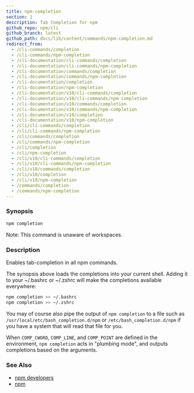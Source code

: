 ```yaml
---
title: npm-completion
section: 1
description: Tab Completion for npm
github_repo: npm/cli
github_branch: latest
github_path: docs/lib/content/commands/npm-completion.md
redirect_from:
  - /cli-commands/completion
  - /cli-commands/npm-completion
  - /cli-documentation/cli-commands/completion
  - /cli-documentation/cli-commands/npm-completion
  - /cli-documentation/commands/completion
  - /cli-documentation/commands/npm-completion
  - /cli-documentation/completion
  - /cli-documentation/npm-completion
  - /cli-documentation/v10/cli-commands/completion
  - /cli-documentation/v10/cli-commands/npm-completion
  - /cli-documentation/v10/commands/completion
  - /cli-documentation/v10/commands/npm-completion
  - /cli-documentation/v10/completion
  - /cli-documentation/v10/npm-completion
  - /cli/cli-commands/completion
  - /cli/cli-commands/npm-completion
  - /cli/commands/completion
  - /cli/commands/npm-completion
  - /cli/completion
  - /cli/npm-completion
  - /cli/v10/cli-commands/completion
  - /cli/v10/cli-commands/npm-completion
  - /cli/v10/commands/completion
  - /cli/v10/completion
  - /cli/v10/npm-completion
  - /commands/completion
  - /commands/npm-completion
---
```


### Synopsis

```bash
npm completion
```

Note: This command is unaware of workspaces.

### Description

Enables tab-completion in all npm commands.

The synopsis above loads the completions into your current shell. Adding it to your ~/.bashrc or ~/.zshrc will make the completions available everywhere:

```bash
npm completion >> ~/.bashrc
npm completion >> ~/.zshrc
```

You may of course also pipe the output of `npm completion` to a file such as `/usr/local/etc/bash_completion.d/npm` or `/etc/bash_completion.d/npm` if you have a system that will read that file for you.

When `COMP_CWORD`, `COMP_LINE`, and `COMP_POINT` are defined in the environment, `npm completion` acts in "plumbing mode", and outputs completions based on the arguments.

### See Also

- [npm developers](/cli/v10/using-npm/developers)
- [npm](/cli/v10/commands/npm)
